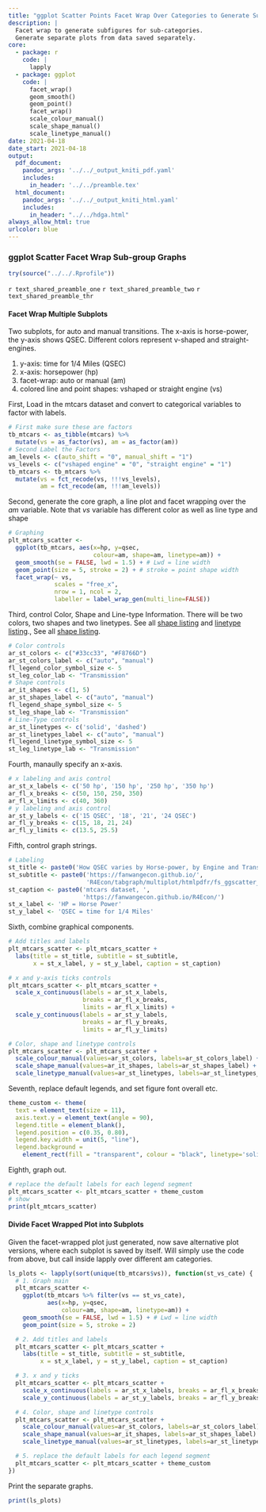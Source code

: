 ```yaml
---
title: "ggplot Scatter Points Facet Wrap Over Categories to Generate Subplots"
description: |
  Facet wrap to generate subfigures for sub-categories.
  Generate separate plots from data saved separately.
core:
  - package: r
    code: |
      lapply
  - package: ggplot
    code: |
      facet_wrap()
      geom_smooth()
      geom_point()
      facet_wrap()
      scale_colour_manual()
      scale_shape_manual()
      scale_linetype_manual()
date: 2021-04-18
date_start: 2021-04-18
output:
  pdf_document:
    pandoc_args: '../../_output_kniti_pdf.yaml'
    includes:
      in_header: '../../preamble.tex'
  html_document:
    pandoc_args: '../../_output_kniti_html.yaml'
    includes:
      in_header: "../../hdga.html"
always_allow_html: true
urlcolor: blue
---
```


### ggplot Scatter Facet Wrap Sub-group Graphs

```r
try(source("../../.Rprofile"))
```

`r text_shared_preamble_one`
`r text_shared_preamble_two`
`r text_shared_preamble_thr`

#### Facet Wrap Multiple Subplots

Two subplots, for auto and manual transitions. The x-axis is horse-power, the y-axis shows QSEC. Different colors represent v-shaped and straight-engines.

1. y-axis: time for 1/4 Miles (QSEC)
2. x-axis: horsepower (hp)
3. facet-wrap: auto or manual (am)
4. colored line and point shapes: vshaped or straight engine (vs)

First, Load in the mtcars dataset and convert to categorical variables to factor with labels.

```r
# First make sure these are factors
tb_mtcars <- as_tibble(mtcars) %>%
  mutate(vs = as_factor(vs), am = as_factor(am))
# Second Label the Factors
am_levels <- c(auto_shift = "0", manual_shift = "1")
vs_levels <- c("vshaped engine" = "0", "straight engine" = "1")
tb_mtcars <- tb_mtcars %>%
  mutate(vs = fct_recode(vs, !!!vs_levels),
         am = fct_recode(am, !!!am_levels))
```

Second, generate the core graph, a line plot and facet wrapping over the *am* variable. Note that *vs* variable has different color as well as line type and shape

```r
# Graphing
plt_mtcars_scatter <-
  ggplot(tb_mtcars, aes(x=hp, y=qsec,
                        colour=am, shape=am, linetype=am)) +
  geom_smooth(se = FALSE, lwd = 1.5) + # Lwd = line width
  geom_point(size = 5, stroke = 2) + # stroke = point shape width
  facet_wrap(~ vs,
             scales = "free_x",
             nrow = 1, ncol = 2,
             labeller = label_wrap_gen(multi_line=FALSE))
```

Third, control Color, Shape and Line-type Information. There will be two colors, two shapes and two linetypes. See all [shape listing](https://www.google.com/search?q=r+points+shapes&oq=r+point+shapes) and [linetype listing](https://www.google.com/search?q=r+points+shapes&oq=r+point+shapes)., See all [shape listing](https://www.google.com/search?q=r+linetype&oq=r+linetype).

```r
# Color controls
ar_st_colors <- c("#33cc33", "#F8766D")
ar_st_colors_label <- c("auto", "manual")
fl_legend_color_symbol_size <- 5
st_leg_color_lab <- "Transmission"
# Shape controls
ar_it_shapes <- c(1, 5)
ar_st_shapes_label <- c("auto", "manual")
fl_legend_shape_symbol_size <- 5
st_leg_shape_lab <- "Transmission"
# Line-Type controls
ar_st_linetypes <- c('solid', 'dashed')
ar_st_linetypes_label <- c("auto", "manual")
fl_legend_linetype_symbol_size <- 5
st_leg_linetype_lab <- "Transmission"
```

Fourth, manaully specify an x-axis.

```r
# x labeling and axis control
ar_st_x_labels <- c('50 hp', '150 hp', '250 hp', '350 hp')
ar_fl_x_breaks <- c(50, 150, 250, 350)
ar_fl_x_limits <- c(40, 360)
# y labeling and axis control
ar_st_y_labels <- c('15 QSEC', '18', '21', '24 QSEC')
ar_fl_y_breaks <- c(15, 18, 21, 24)
ar_fl_y_limits <- c(13.5, 25.5)
```

Fifth, control graph strings.

```r
# Labeling
st_title <- paste0('How QSEC varies by Horse-power, by Engine and Transmission Types')
st_subtitle <- paste0('https://fanwangecon.github.io/',
                      'R4Econ/tabgraph/multiplot/htmlpdfr/fs_ggscatter_facet_wrap.html')
st_caption <- paste0('mtcars dataset, ',
                     'https://fanwangecon.github.io/R4Econ/')
st_x_label <- 'HP = Horse Power'
st_y_label <- 'QSEC = time for 1/4 Miles'
```

Sixth, combine graphical components.

```r
# Add titles and labels
plt_mtcars_scatter <- plt_mtcars_scatter +
  labs(title = st_title, subtitle = st_subtitle,
       x = st_x_label, y = st_y_label, caption = st_caption)

# x and y-axis ticks controls
plt_mtcars_scatter <- plt_mtcars_scatter +
  scale_x_continuous(labels = ar_st_x_labels,
                     breaks = ar_fl_x_breaks,
                     limits = ar_fl_x_limits) +
  scale_y_continuous(labels = ar_st_y_labels,
                     breaks = ar_fl_y_breaks,
                     limits = ar_fl_y_limits)

# Color, shape and linetype controls
plt_mtcars_scatter <- plt_mtcars_scatter +
  scale_colour_manual(values=ar_st_colors, labels=ar_st_colors_label) +
  scale_shape_manual(values=ar_it_shapes, labels=ar_st_shapes_label) +
  scale_linetype_manual(values=ar_st_linetypes, labels=ar_st_linetypes_label)
```

Seventh, replace default legends, and set figure font overall etc.

```r
theme_custom <- theme(
  text = element_text(size = 11),
  axis.text.y = element_text(angle = 90),
  legend.title = element_blank(),
  legend.position = c(0.35, 0.80),
  legend.key.width = unit(5, "line"),
  legend.background =
    element_rect(fill = "transparent", colour = "black", linetype='solid'))
```

Eighth, graph out.
```r
# replace the default labels for each legend segment
plt_mtcars_scatter <- plt_mtcars_scatter + theme_custom
# show
print(plt_mtcars_scatter)
```

#### Divide Facet Wrapped Plot into Subplots

Given the facet-wrapped plot just generated, now save alternative plot versions, where each subplot is saved by itself. Will simply use the code from above, but call inside lapply over different am categories.

```r
ls_plots <- lapply(sort(unique(tb_mtcars$vs)), function(st_vs_cate) {
  # 1. Graph main
  plt_mtcars_scatter <-
    ggplot(tb_mtcars %>% filter(vs == st_vs_cate),
           aes(x=hp, y=qsec,
               colour=am, shape=am, linetype=am)) +
    geom_smooth(se = FALSE, lwd = 1.5) + # Lwd = line width
    geom_point(size = 5, stroke = 2)

  # 2. Add titles and labels
  plt_mtcars_scatter <- plt_mtcars_scatter +
    labs(title = st_title, subtitle = st_subtitle,
         x = st_x_label, y = st_y_label, caption = st_caption)

  # 3. x and y ticks
  plt_mtcars_scatter <- plt_mtcars_scatter +
    scale_x_continuous(labels = ar_st_x_labels, breaks = ar_fl_x_breaks, limits = ar_fl_x_limits) +
    scale_y_continuous(labels = ar_st_y_labels, breaks = ar_fl_y_breaks, limits = ar_fl_y_limits)

  # 4. Color, shape and linetype controls
  plt_mtcars_scatter <- plt_mtcars_scatter +
    scale_colour_manual(values=ar_st_colors, labels=ar_st_colors_label) +
    scale_shape_manual(values=ar_it_shapes, labels=ar_st_shapes_label) +
    scale_linetype_manual(values=ar_st_linetypes, labels=ar_st_linetypes_label)

  # 5. replace the default labels for each legend segment
  plt_mtcars_scatter <- plt_mtcars_scatter + theme_custom
})
```

Print the separate graphs.

```r
print(ls_plots)
```

